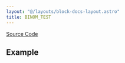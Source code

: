 ```yaml
---
layout: "@/layouts/block-docs-layout.astro"
title: BINOM_TEST
---
```



<PythonDocsDisplay docstring={docstring} />

[Source Code](https://github.com/flojoy-ai/blocks/blob/main/blocks/SCIPY/STATS/BINOM_TEST/BINOM_TEST.py)

## Example
